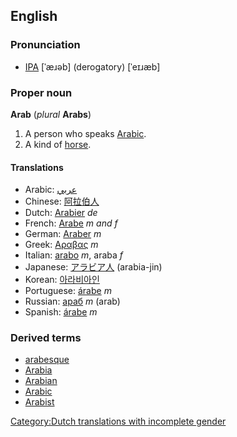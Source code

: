 ==English==
===Pronunciation===
* [[IPA]] [ˈæɹəb] (derogatory) [ˈeɪɹæb]

===Proper noun===
'''Arab''' (''plural'' '''Arabs''')

#A person who speaks [[Arabic]].
#A kind of [[horse]].

====Translations====
*Arabic: [[عربي]]
*Chinese: [[阿拉伯人]]
*Dutch: [[Arabier]] ''de'' [[Category:Dutch translations with incomplete gender]]
*French: [[Arabe]] ''m and f''
*German: [[Araber]] ''m''
*Greek: [[Αραβας]] ''m''
*Italian: [[arabo]] ''m'', araba ''f''
*Japanese: [[アラビア人]] (arabia-jin)
*Korean: [[아라비아인]]
*Portuguese: [[árabe]] ''m''
*Russian: [[араб]] ''m'' (arab)
*Spanish: [[árabe]] ''m''

===Derived terms===
*[[arabesque]]
*[[Arabia]]
*[[Arabian]]
*[[Arabic]]
*[[Arabist]]